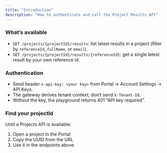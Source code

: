 ```yaml
---
title: "Introduction"
description: "How to authenticate and call the Project Results API"
---
```


### What’s available

- `GET /projects/{projectId}/results`: list latest results in a project (filter by `referenceId`, `fullName`, or `email`).
- `GET /projects/{projectId}/results/{referenceId}`: get a single latest result by your own reference id.

### Authentication

- Send header `x-api-key: <your key>` from Portal → Account Settings → API Keys.
- The gateway derives tenant context; don’t send `X-Tenant-Id`.
- Without the key, the playground returns 401 “API key required”.

### Find your projectId

Until a Projects API is available:

1. Open a project in the Portal
2. Copy the UUID from the URL
3. Use it in the endpoints above
